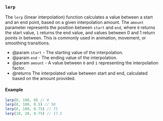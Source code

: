### `lerp`

The `lerp` (linear interpolation) function calculates a value between a
start and an end point, based on a given interpolation amount. The `amount`
parameter represents the position between `start` and `end`, where `0`
returns the start value, `1` returns the end value, and values between 0
and 1 return points in between. This is commonly used in animation,
movement, or smoothing transitions.

- @param `start` - The starting value of the interpolation.
- @param `end` - The ending value of the interpolation.
- @param `amount` - A value between `0` and `1` representing the interpolation
  factor.
- @returns The interpolated value between start and end, calculated based on
  the amount provided.

#### Example

```ts
lerp(0, 100, 0) // 0
lerp(0, 100, 0.5) // 50
lerp(0, 100, 0.75) // 75
lerp(10, 20, 0.75) // 17.5
```
